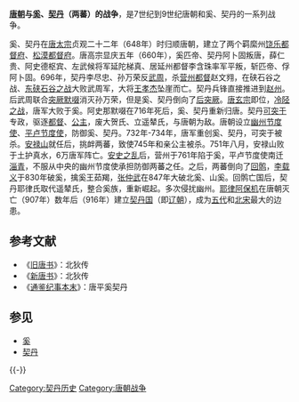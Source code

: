 {{Expand|time=2013-02-10T13:33:06+00:00 }}
{{Infobox Military Conflict
|conflict=唐朝与契丹、奚的战争
|partof=
|image= Khitan Rebellion.png
|caption= [[武周|武周]]时期契丹人[[李|李尽忠]][[孙万荣|孙]]起义示意图
|date= 660年；696年－716年；729年－8世纪末；9世纪中期；10世纪初
|place=[[河北道|河北道]]北部
|territory=
|result=互有胜负，唐朝曾重创两蕃，两蕃在一系列战役中也曾全歼唐军。
|combatant1=[[唐朝|唐朝]]
|combatant2=[[契丹|契丹]]、[[奚|奚]]
|commander1=[[武则天|武则天]]<br />[[唐玄宗|唐玄宗]]<br />[[薛仁贵|薛仁贵]]<br />[[赵文翙|赵文翙]]<br />[[王孝杰|王孝杰]]<br/>[[武懿宗|武懿宗]]<br/>[[薛讷|薛讷]]<br/>[[李祎|李祎]]<br/>[[张守珪|张守珪]]<br/>[[安禄山|安禄山]]<br/>[[朱滔|朱滔]]<br/>[[李载义|李载义]]<br/>[[张仲武|张仲武]]<br/>[[刘仁恭|刘仁恭]]
|commander2=奚：<br/>匹帝<br />[[李大酺|李大酺]]<br/>[[李延宠|李延宠]]<br/>茹羯<br/>契丹：<br/>[[大贺阿卜固|大贺阿卜固]]<br/>[[李尽忠|李尽忠]]<br/>[[孙万荣|孙万荣]]<br/>[[可突于|可突于]]<br/>[[遥辇屈列|遥辇屈列]]<br/>[[耶律涅里|耶律涅里]]<br/>[[李怀秀|李怀秀]]<br/>[[阿保机|阿保机]]
|strength1=
|strength2=
|notes=
}}
'''[[唐朝|唐朝]]与[[奚|奚]]、[[契丹|契丹]]（两蕃）的战争'''，是7世纪到9世纪唐朝和奚、契丹的一系列战争。

奚、契丹在[[唐太宗|唐太宗]]贞观二十二年（648年）时归顺唐朝，建立了两个羁縻州[[饶乐都督府|饶乐都督府]]、[[松漠都督府|松漠都督府]]。唐高宗显庆五年（660年），奚匹帝、契丹阿卜固叛唐，薛仁贵、阿史德枢宾、左武候将军延陀梯真、居延州都督李含珠率军平叛，斩匹帝、俘阿卜固。696年，契丹李尽忠、孙万荣反[[武周|武周]]，杀[[营州|营州]][[都督|都督]]赵文翙，在硖石谷之战、[[东硖石谷之战|东硖石谷之战]]大败武周军，大将[[王孝杰|王孝杰]]坠崖而亡。契丹兵锋直接推进到[[赵州|赵州]]。后武周联合[[突厥|突厥]][[默啜|默啜]]消灭孙万荣，但是奚、契丹倒向了[[后突厥|后突厥]]。[[唐玄宗|唐玄宗]]即位，[[冷陉之战|冷陉之战]]，唐军大败于奚。阿史那默啜在716年死后，奚、契丹重新归唐。契丹[[可突于|可突于]]专政，驱逐[[都督|都督]]、[[公主|公主]]，废大贺氏、立遥辇氏，与唐朝为敌。唐朝设立[[幽州节度使|幽州节度使]]、[[平卢节度使|平卢节度使]]，防御奚、契丹。732年-734年，唐军重创奚、契丹，可突于被杀。[[安禄山|安禄山]]就任后，挑衅两蕃，致使745年和亲公主被杀。751年八月，安禄山败于土护真水，6万唐军阵亡。[[安史之乱|安史之乱]]后，营州于761年陷于奚，平卢节度使南迁[[淄青|淄青]]，不服从中央的幽州节度使承担防御两蕃之任。之后，两蕃倒向了[[回鹘|回鹘]]，[[李载义|李载义]]于830年破奚，擒奚王茹羯，[[张仲武|张仲武]]在847年大破北奚、山奚。回鹘亡国后，契丹耶律氏取代遥辇氏，整合奚族，重新崛起。多次侵扰幽州。[[耶律阿保机|耶律阿保机]]在唐朝灭亡（907年）数年后（916年）建立[[契丹国|契丹国]]（即[[辽朝|辽朝]]），成为[[五代|五代]]和[[北宋|北宋]]最大的边患。

== 参考文献 ==
*《[[旧唐书|旧唐书]]》：北狄传
*《[[新唐书|新唐书]]》：北狄传 
*《[[通鉴纪事本末|通鉴纪事本末]]》：唐平奚契丹 

== 参见 ==
*[[奚|奚]]
*[[契丹|契丹]]

{{-}}
{{唐朝历史事件}}

[[Category:契丹历史|Category:契丹历史]]
[[Category:唐朝战争|Category:唐朝战争]]